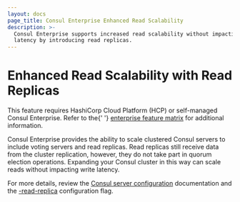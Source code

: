 ```yaml
---
layout: docs
page_title: Consul Enterprise Enhanced Read Scalability
description: >-
  Consul Enterprise supports increased read scalability without impacting write
  latency by introducing read replicas.
---
```


# Enhanced Read Scalability with Read Replicas

<EnterpriseAlert>
  This feature requires
  HashiCorp Cloud Platform (HCP) or self-managed Consul Enterprise.
  Refer to the{' '}
  <a href="/docs/enterprise#consul-enterprise-feature-availability">enterprise feature matrix</a>
  for additional information.
</EnterpriseAlert>

Consul Enterprise provides the ability to scale clustered Consul servers
to include voting servers and read replicas. Read replicas still receive data from the cluster replication,
however, they do not take part in quorum election operations. Expanding your Consul cluster in this way can scale
reads without impacting write latency.

For more details, review the [Consul server configuration](/docs/agent/config)
documentation and the [-read-replica](/docs/agent/config/cli-flags#_read_replica)
configuration flag.

